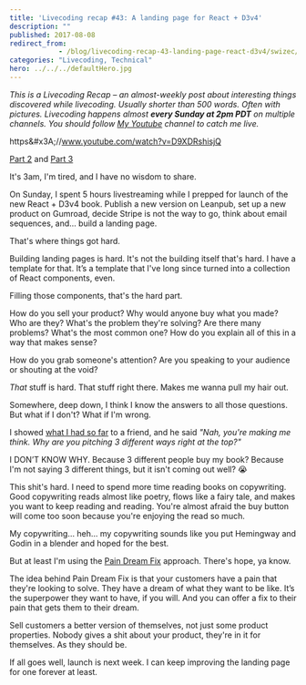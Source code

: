 ```yaml
---
title: 'Livecoding recap #43: A landing page for React + D3v4'
description: ""
published: 2017-08-08
redirect_from: 
            - /blog/livecoding-recap-43-landing-page-react-d3v4/swizec/7743
categories: "Livecoding, Technical"
hero: ../../../defaultHero.jpg
---
```

_This is a Livecoding Recap – an almost-weekly post about interesting things discovered while livecoding. Usually shorter than 500 words. Often with pictures. Livecoding happens almost **every Sunday at 2pm PDT** on multiple channels. You should follow [My Youtube](https://www.youtube.com/TheSwizec) channel to catch me live._



https&amp;#x3A;//www.youtube.com/watch?v=D9XDRshisjQ



[Part 2](https://www.youtube.com/watch?v=hFo5g04e0Wc) and [Part 3](https://www.youtube.com/watch?v=b6yqf_v6w9A)



It&#x27;s 3am, I&#x27;m tired, and I have no wisdom to share.



On Sunday, I spent 5 hours livestreaming while I prepped for launch of the new React + D3v4 book. Publish a new version on Leanpub, set up a new product on Gumroad, decide Stripe is not the way to go, think about email sequences, and… build a landing page.



That&#x27;s where things got hard.



Building landing pages is hard. It&#x27;s not the building itself that&#x27;s hard. I have a template for that. It’s a template that I&#x27;ve long since turned into a collection of React components, even.



Filling those components, that&#x27;s the hard part.



How do you sell your product? Why would anyone buy what you made? Who are they? What&#x27;s the problem they&#x27;re solving? Are there many problems? What&#x27;s the most common one? How do you explain all of this in a way that makes sense?



How do you grab someone&#x27;s attention? Are you speaking to your audience or shouting at the void?



_That_ stuff is hard. That stuff right there. Makes me wanna pull my hair out.



Somewhere, deep down, I think I know the answers to all those questions. But what if I don&#x27;t? What if I&#x27;m wrong.



I showed [what I had so far](https://react-d3js-landing-page-mbnbcvgyit.now.sh/) to a friend, and he said _&quot;Nah, you&#x27;re making me think. Why are you pitching 3 different ways right at the top?&quot;_



I DON’T KNOW WHY. Because 3 different people buy my book? Because I&#x27;m not saying 3 different things, but it isn&#x27;t coming out well? 😭



This shit&#x27;s hard. I need to spend more time reading books on copywriting. Good copywriting reads almost like poetry, flows like a fairy tale, and makes you want to keep reading and reading. You&#x27;re almost afraid the buy button will come too soon because you&#x27;re enjoying the read so much.



My copywriting… heh… my copywriting sounds like you put Hemingway and Godin in a blender and hoped for the best.



But at least I&#x27;m using the [Pain Dream Fix](https://antonsten.com/understanding-pain-dream-fix/) approach. There&#x27;s hope, ya know.



The idea behind Pain Dream Fix is that your customers have a pain that they&#x27;re looking to solve. They have a dream of what they want to be like. It’s the superpower they want to have, if you will. And you can offer a fix to their pain that gets them to their dream.



Sell customers a better version of themselves, not just some product properties. Nobody gives a shit about your product, they&#x27;re in it for themselves. As they should be.



If all goes well, launch is next week. I can keep improving the landing page for one forever at least.